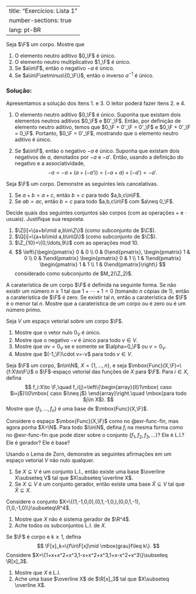 
---
title: "Exercícios: Lista 1"
number-sections: true
lang: pt-BR
--- 

:::{#exr-}
Seja $\F$ um corpo. Mostre que

1. O elemento neutro aditivo $0_\F$ é único.
2. O elemento neutro multiplicativo $1_\F$ é único.
3. Se $a\in\F$, então o negativo $-a$ é único.
4. Se $a\in\F\setminus\{0_\F\}$, então o inverso $a^{-1}$ é único.
:::

:::{.sol .callout-tip collapse="true"}
### Solução: 
Apresentamos a solução dos itens 1. e 3. O leitor poderá fazer itens 2. e 4. 

1. O elemento neutro aditivo $0_\F$ é único. Suponha que existam dois elementos neutros aditivos $0_\F$ e $0'_\F$. Então, por definição de elemento neutro aditivo, temos que $0_\F + 0'_\F = 0'_\F$ e $0_\F + 0'_\F = 0_\F$. Portanto, $0_\F = 0'_\F$, mostrando que o elemento neutro aditivo é único.

3. Se $a\in\F$, então o negativo $-a$ é único. Suponha que existam dois negativos de $a$, denotados por $-a$ e $-a'$. Então, usando a definição do negativo e a associatividade,
   $$
   -a = -a+(a+(-a'))=(-a+a)+(-a')=-a'.
   $$
:::

:::{#exr-}
Seja $\F$ um corpo. Demonstre as seguintes leis cancelativas.

1. Se $a+b=a+c$, então $b=c$ para todo $a,b,c\in\F$.
2. Se $ab=ac$, então $b=c$ para todo $a,b,c\in\F$ com $a\neq 0_\F$.
:::

:::{#exr-}
Decide quais dos seguintes conjuntos são corpos (com as operações $+$ e $\cdot$ usuais). Justifique sua resposta.

1. $\Z[i]=\{a+bi\mid a,b\in\Z\}$ (como subconjunto de $\C$).
2. $\Q[i]=\{a+bi\mid a,b\in\Q\}$ (como subconjunto de $\C$).
3. $\Z_{10}=\{0,\ldots,9\}$ com as operações mod $10$. 
4. 
$$
    \left\{\begin{pmatrix} 0 & 0 \\ 0 & 0\end{pmatrix}, 
    \begin{pmatrix} 1 & 0 \\ 0 & 1\end{pmatrix}
    \begin{pmatrix} 0 & 1 \\ 1 & 1\end{pmatrix}
    \begin{pmatrix} 1 & 1 \\ 1 & 0\end{pmatrix}\right\}
$$ 
considerado como subconjunto de $M_2(\Z_2)$.
:::


:::{#exr-}
A caraterística de um corpo $\F$ é definida na seguinte forma. Se não existir um número $n\geq 1$ tal que $1+\cdots+1=0$ (tomando $n$ cópias de $1$), então a caraterística de $\F$ é zero. Se existir tal $n$, então a caraterística de $\F$ é o menor tal $n$. Mostre que a caraterística de um corpo ou é zero ou é um número primo. 
:::

:::{#exr-}
Seja $V$ um espaço vetorial sobre um corpo $\F$. 

1. Mostre que o vetor nulo $0_V$ é único.
2. Mostre que o negativo $-v$ é único para todo $v\in V$. 
3. Mostre que $\alpha v=0_V$ se e somente se $\alpha=0_\F$ ou $v=0_V$.
4. Mostre que $(-1_\F)\cdot v=-v$ para todo $v\in V$. 
:::

:::{#exr-func-fin}
Seja $\F$ um corpo, $n\in\N$, $X=\{1,\ldots,n\}$, e seja $\mbox{Func}(X,\F)=\{f:X\to\F\}$ o $\F$-espaço vetorial das funções de $X$ para $\F$.
Para $i\in X$, defina 
$$
    f_i:X\to \F,\quad f_i(j)=\left\{\begin{array}{ll}1\mbox{ caso $i=j$}\\0\mbox{ caso $i\neq j$}
    \end{array}\right.\quad \mbox{para todo $j\in X$}.
$$ 
Mostre que $\{f_1,\ldots,f_n\}$ é uma base de $\mbox{Func}(X,\F)$. 
:::

:::{#exr-}
Considere o espaço $\mbox{Func}(X,\F)$ como no @exr-func-fin, mas agora ponha $X=\N$. Para todo 
$i\in\N$, defina $f_i$ na mesma forma como no @exr-func-fin que pode dizer sobre o conjunto $\{f_1,f_2,f_3,\ldots\}$? Ele é L.I.? Ele é gerador? Ele é base?  
:::

:::{#exr-}
Usando o Lema de Zorn, demonstre as seguintes afirmações em um espaço vetorial $V$ não nulo qualquer.

1. Se $X\subseteq V$ é um conjunto L.I., então existe uma base $\overline X\subseteq V$ tal que 
$X\subseteq \overline X$. 
2. Se $X\subseteq V$ é um conjunto gerador, então existe uma base $\widetilde X\subseteq V$ tal que 
$\widetilde X\subseteq X$.
:::

:::{#exr-}
Considere o conjunto $X=\{(1,-1,0,0),(0,1,-1,0,),(0,0,1,-1),(1,0,-1,0)\}\subseteq\R^4$.

1. Mostre que $X$ não é sistema gerador de $\R^4$.
2. Ache todos os subconjuntos L.I. de $X$.
:::


:::{#exr-}
Se $\F$ é corpo e $k\geq 1$, defina 
$$
\F[x]_k=\{f\in\F[x]\mid \mbox{grau}f\leq k\}.
$$
Considere $X=\{1+x+x^2+x^3,1-x+x^2+x^3,1+x-x^2+x^3\}\subseteq \R[x]_3$. 

1. Mostre que $X$  é L.I.
2. Ache uma base $\overline X$ de $\R[x]_3$ tal que $X\subseteq \overline X$. 
:::


      